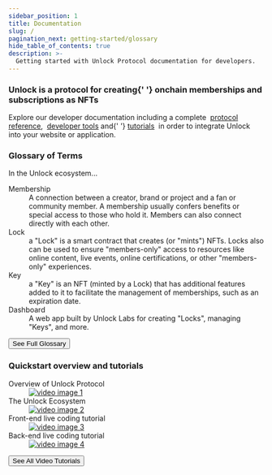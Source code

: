 ```yaml
---
sidebar_position: 1
title: Documentation
slug: /
pagination_next: getting-started/glossary
hide_table_of_contents: true
description: >-
  Getting started with Unlock Protocol documentation for developers.
---
```



<div className="container mx-auto px-4">
  <div className="flex flex-wrap -mx-4">
    <div className="w-full px-4">
      <h3>
        Unlock is a protocol for creating{' '}
        <strong>onchain memberships and subscriptions as NFTs</strong>
      </h3>
      <p>
        Explore our developer documentation including a complete&nbsp;
        <a href="/core-protocol/">protocol reference</a>,&nbsp;
        <a href="/tools/">developer tools</a> and{' '}
        <a href="/tutorials/">tutorials</a>
        &nbsp;in order to integrate Unlock into your website or application.
      </p>
    </div>
  </div>
  <div className="flex flex-wrap -mx-4">
    <div className="w-full md:w-1/2 px-4">
      <div className="mb-8">
        <Card
          title="Why Unlock?"
          description="Details about how Unlock is built and the specific use cases it enables."
          action={{
            title: 'Find Out',
            url: './getting-started/what-is-unlock/',
          }}
        />
      </div>
      <div className="mb-8">
        <Card
          title="Developer Tools"
          description="Get up and running with libraries, APIs and integration tools."
          action={{ title: 'Get Started', url: './tools/' }}
        />
      </div>
      <div className="mb-8">
        <Card
          title="Examples & Tutorials"
          description="Learn how to interact with the smart contracts or use our template repos."
          action={{ title: 'Show Me How', url: '../tutorials' }}
        />
      </div>
      <div className="mb-8">
        <Card
          title="New to web3?"
          description="Gain an understanding of key concepts unique to web3 but not specific to Unlock Protocol."
          action={{ title: 'Learn More', url: './getting-started/new-to-web3' }}
        />
      </div>
      <div className="mb-8">
        <div className="bg-white bg-opacity-80 rounded-2xl p-6">
          <div className="text-center mb-4">
            <h3 className="text-xl font-bold">Glossary of Terms</h3>
          </div>
          <div className="text-left text-sm">
            In the Unlock ecosystem...
            <dl>
              <dt className="font-bold pt-4">Membership</dt>
              <dd className="mx-5">
                A connection between a creator, brand or project and a fan or
                community member. A membership usually confers benefits or
                special access to those who hold it. Members can also connect
                directly with each other.
              </dd>
              <dt className="font-bold pt-4">Lock</dt>
              <dd className="mx-5">
                a "Lock" is a smart contract that creates (or "mints") NFTs.
                Locks also can be used to ensure "members-only" access to
                resources like online content, live events, online
                certifications, or other "members-only" experiences.
              </dd>
              <dt className="font-bold pt-4">Key</dt>
              <dd className="mx-5">
                a "Key" is an NFT (minted by a Lock) that has additional
                features added to it to facilitate the management of
                memberships, such as an expiration date.
              </dd>
              <dt className="font-bold pt-4">Dashboard</dt>
              <dd className="mx-5">
                A web app built by Unlock Labs for creating "Locks", managing
                "Keys", and more.
              </dd>
            </dl>
          </div>
          <div className="mt-4">
            <a href="/getting-started/glossary" className="block w-full">
              <Button className="w-full">See Full Glossary</Button>
            </a>
          </div>
        </div>
      </div>
    </div>
    <div className="w-full md:w-1/2 px-4">
      <div className="mb-8">
        <div className="bg-white bg-opacity-80 dark:bg-gray-800 dark:bg-opacity-80 rounded-2xl p-6">
          <div className="text-center mb-4">
            <h3 className="text-gray-900 dark:text-gray-100">
              Quickstart overview and tutorials
            </h3>
          </div>
          <div className="text-left text-sm text-gray-800 dark:text-gray-200">
            <dl>
              <dt className="font-bold pt-4 text-gray-900 dark:text-gray-100">
                Overview of Unlock Protocol
              </dt>
              <dd>
                <a href="https://www.youtube.com/watch?v=ppYLt2GTeKA&t=1s">
                  <img
                    src="/img/tutorial/video-docs-1.png"
                    alt="video image 1"
                  />
                </a>
              </dd>
              <dt className="font-bold pt-4 text-gray-900 dark:text-gray-100">
                The Unlock Ecosystem
              </dt>
              <dd>
                <a href="https://www.youtube.com/watch?v=ppYLt2GTeKA&t=1319s">
                  <img
                    src="/img/tutorial/video-docs-2.png"
                    alt="video image 2"
                  />
                </a>
              </dd>
              <dt className="font-bold pt-4 text-gray-900 dark:text-gray-100">
                Front-end live coding tutorial
              </dt>
              <dd>
                <a href="https://www.youtube.com/watch?v=ppYLt2GTeKA&t=2000s">
                  <img
                    src="/img/tutorial/video-docs-3.png"
                    alt="video image 3"
                  />
                </a>
              </dd>
              <dt className="font-bold pt-4 text-gray-900 dark:text-gray-100">
                Back-end live coding tutorial
              </dt>
              <dd>
                <a href="https://www.youtube.com/watch?v=ppYLt2GTeKA&t=2954s">
                  <img
                    src="/img/tutorial/video-docs-4.png"
                    alt="video image 4"
                  />
                </a>
              </dd>
            </dl>
          </div>
          <div className="mt-4">
            <a
              href="https://www.youtube.com/unlockprotocol"
              className="block w-full"
            >
              <Button className="w-full">See All Video Tutorials</Button>
            </a>
          </div>
        </div>
      </div>
    </div>
  </div>
</div>
